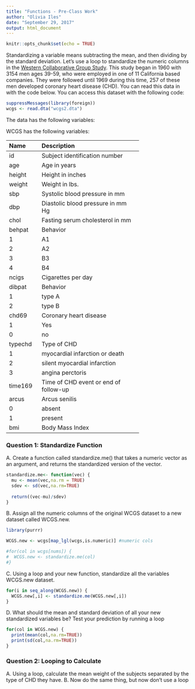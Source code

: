 ```yaml
---
title: "Functions - Pre-Class Work"
author: "Olivia Iles"
date: "September 29, 2017"
output: html_document
---
```


```r
knitr::opts_chunk$set(echo = TRUE)
```




Standardizing a variable means subtracting the mean, and then dividing by the standard deviation. Let’s use a loop to standardize the numeric columns in the [Western Collaborative Group Study](https://clinicaltrials.gov/ct2/show/NCT00005174). This study began in 1960 with 3154 men ages 39-59, who were employed in one of 11 California based companies. They were followed until 1969 during this time, 257 of these men developed coronary heart disease (CHD). You can read this data in with the code below. You can access this dataset with the following code:

```R

suppressMessages(library(foreign))
wcgs <- read.dta("wcgs2.dta")
```

The data has the following variables:



WCGS has the following variables:

-----------------------------------------------------------
Name    Description
------- -------------------------------------------
id      Subject identification number

age     Age in years

height  Height in inches

weight  Weight in lbs.

sbp     Systolic blood pressure in mm 

dbp     Diastolic blood pressure in mm Hg

chol    Fasting serum cholesterol in mm 

behpat  Behavior

  1       A1

  2       A2

  3       B3

  4       B4

ncigs   Cigarettes per day

dibpat  Behavior

1       type A

2       type B

chd69   Coronary heart disease

1       Yes

0       no

typechd Type of CHD

1       myocardial infarction or death

2       silent myocardial infarction

3       angina perctoris

time169 Time of CHD event or end of follow-up

arcus   Arcus senilis

0       absent

1       present

bmi     Body Mass Index
-----------------------------------------------------------




### Question 1: Standardize Function

A. Create a function called standardize.me() that takes a numeric vector as an argument, and returns the standardized version of the vector. 

```r
standardize.me<- function(vec) {
  mu <- mean(vec,na.rm = TRUE)
  sdev <- sd(vec,na.rm=TRUE)
  
  return((vec-mu)/sdev)
}
```

B. Assign all the numeric columns of the original WCGS dataset to a new dataset called WCGS.new.

```r
library(purrr)

WCGS.new <- wcgs[map_lgl(wcgs,is.numeric)] #numeric cols

#for(col in wcgs[nums]) {
#  WCGS.new <- standardize.me(col)
#}
```

C. Using a loop and your new function, standardize all the variables WCGS.new dataset.
```r
for(i in seq_along(WCGS.new)) {
  WCGS.new[,i] <- standardize.me(WCGS.new[,i])
}
```

D. What should the mean and standard deviation of all your new standardized variables be? Test your prediction by running a loop
```r
for(col in WCGS.new) {
  print(mean(col,na.rm=TRUE))
  print(sd(col,na.rm=TRUE))
}
```


### Question 2: Looping to Calculate

A. Using a loop, calculate the mean weight of the subjects separated by the type of CHD they have.
B. Now do the same thing, but now don’t use a loop

